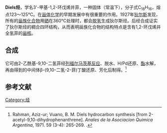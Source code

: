 {{Chembox
| Name = 
| NameEn = 
| ImageFile = Diels hydrocarbon.svg
|  ImageSize = 
|  ImageAlt = 
| IUPACName = 
| IUPACNameZh = 
| OtherNames = 
| Section1 = {{Chembox Identifiers
|   CASNo = 549-38-2
|   CASNo_Ref = {{cascite|correct|CAS}}
|   PubChem = 
|   SMILES =  }}
| Section2 = {{Chembox Properties
| C=18 | H=16
|   Appearance = 
|   Density = 
|   MeltingPt = {{convert|123|-|125|C|K}}<ref>{{cite journal|journal=Journal of the American Chemical Society|volume=76|issue=19|language=en|issn=0002-7863|date=1954-10|pages=4948–4950|doi=10.1021/ja01648a055|url=https://pubs.acs.org/doi/abs/10.1021/ja01648a055|title=Polynuclear Aromatic Hydrocarbons. II. 1 Friedel-Crafts Condensations with 9,10-Dihydrophenanthrene|accessdate=2021-12-14|author=Donald D. Phillips, Earl J. McWhorter|archive-date=2021-12-14|archive-url=https://web.archive.org/web/20211214014427/https://pubs.acs.org/doi/abs/10.1021/ja01648a055|dead-url=no}}</ref>
|   BoilingPt = 
|   Solubility =  }}
| Section3 = {{Chembox Hazards
|   MainHazards = 
|   FlashPt = 
|   Autoignition =  }}
}}
'''Diels烃'''，学名3'-甲基-1,2-环戊烯并菲，一种固体（常温下），分子式C<sub>18</sub>H<sub>16</sub>，熔点123～125°C。在[[甾体化学|甾体化学]]的早期发展中有很重要的作用。1927年[[奥托·迪尔斯|狄尔斯]]发现，所有的[[甾族化合物|甾族化合物]]用[[硒|硒]]在360°C处理时，都会[[脱氢|脱氢]]生成狄尔斯烃。后经合成证实了狄尔斯烃的稠合四环结构，从而表明甾族化合物的结构特点是含有1,2-环戊烯并全氢菲的[[腺甾烷|甾核]]。

==合成==
它可由2-乙酰基-9,10-二氢菲经[[列福尔马茨基反应|列福尔马茨基反应]]、脱水、H/Pd还原、[[酯|酯]]水解，再由得到的中间体β-(9,10-二氢-2-菲)丁酸还原、芳化后制得。<ref>Rahman, Aziz-ur; Vuano, B. M. Diels hydrocarbon synthesis [from 2-​acetyl-​9,​10-​dihydrophenanthrene]. ''Anales de la Asociacion Quimica Argentina'', 1971. 59 (3-4): 265-269. {{issn|0365-0375}}.</ref>

==参考文献==
{{reflist}}

[[Category:烃|Category:烃]]